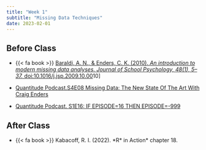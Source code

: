 ```yaml
---
title: "Week 1"
subtitle: "Missing Data Techniques"
date: 2023-02-01
---
```

## Before Class

-   {{< fa book >}} [Baraldi, A. N., & Enders, C. K. (2010). *An introduction to modern missing data analyses. Journal of School Psychology, 48(1), 5--37.* doi:10.1016/j.jsp.2009.10.00](https://www.uvm.edu/~statdhtx/StatPages/Missing_Data/Baraldi-Enders.html)10\]

- [Quantitude Podcast.S4E08 Missing Data: The New State Of The Art With Craig Enders](https://quantitudepod.org/s4e08-craig-enders/)

- [Quantitude Podcast. S1E16: IF EPISODE=16 THEN EPISODE=-999](https://quantitudepod.org/s4e08-craig-enders/)

## After Class

-   {{< fa book >}} Kabacoff, R. I. (2022). \*R* in Action\* chapter 18.
